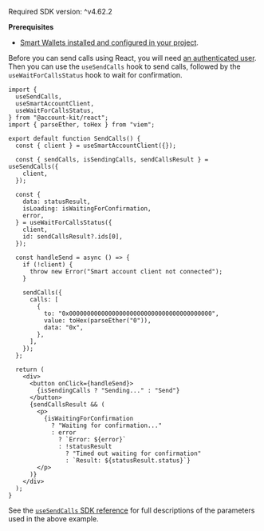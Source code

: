 <Info>Required SDK version: ^v4.62.2</Info>

**Prerequisites**

- [Smart Wallets installed and configured in your project](/wallets/pages/react/setup.mdx).

Before you can send calls using React, you will need [an authenticated user](/wallets/authentication/overview).
Then you can use the `useSendCalls` hook to send calls, followed by the `useWaitForCallsStatus` hook to wait for confirmation.

<CodeBlocks>

```tsx twoslash title="sendCalls.tsx" focus={11-22,29-37,42-44}
import {
  useSendCalls,
  useSmartAccountClient,
  useWaitForCallsStatus,
} from "@account-kit/react";
import { parseEther, toHex } from "viem";

export default function SendCalls() {
  const { client } = useSmartAccountClient({});

  const { sendCalls, isSendingCalls, sendCallsResult } = useSendCalls({
    client,
  });

  const {
    data: statusResult,
    isLoading: isWaitingForConfirmation,
    error,
  } = useWaitForCallsStatus({
    client,
    id: sendCallsResult?.ids[0],
  });

  const handleSend = async () => {
    if (!client) {
      throw new Error("Smart account client not connected");
    }

    sendCalls({
      calls: [
        {
          to: "0x0000000000000000000000000000000000000000",
          value: toHex(parseEther("0")),
          data: "0x",
        },
      ],
    });
  };

  return (
    <div>
      <button onClick={handleSend}>
        {isSendingCalls ? "Sending..." : "Send"}
      </button>
      {sendCallsResult && (
        <p>
          {isWaitingForConfirmation
            ? "Waiting for confirmation..."
            : error
              ? `Error: ${error}`
              : !statusResult
                ? "Timed out waiting for confirmation"
                : `Result: ${statusResult.status}`}
        </p>
      )}
    </div>
  );
}
```

</CodeBlocks>

See the [`useSendCalls` SDK reference](/wallets/reference/account-kit/react/hooks/useSendCalls) for
full descriptions of the parameters used in the above example.
